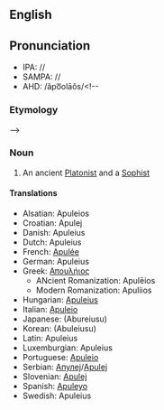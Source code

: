 {{Wikipedia}}{{Wikiquote}}
==English==
==Pronunciation==

*IPA: //
*SAMPA: //
*AHD: /ăpo͞olāŏs/<!--

=== Etymology ===-->

=== Noun ===
#An ancient [[Platonist]] and a [[Sophist]]

==== Translations ====
*Alsatian: Apuleios
*Croatian: Apulej
*Danish: Apuleius
*Dutch: Apuleius
*French: [[Apulée]]
*German: Apuleius
*Greek: [[Απουλήιος]]
**ANcient Romanization: Apulēios
**Modern Romanization: Apuliios
*Hungarian: [[Apuleius]]
*Italian: [[Apuleio]]
*Japanese: [[]] (Abureiusu)
*Korean: [[]] (Abuleiusu)
*Latin: Apuleius
*Luxemburgian: Apuleius
*Portuguese: [[Apuleio]]
*Serbian: [[Апулеј]]/[[Apulej]]
*Slovenian: [[Apulej]]
*Spanish: [[Apuleyo]]
*Swedish: Apuleius